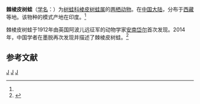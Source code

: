 {{Speciesbox
| taxon = Theloderma moloch
| image = Theloderma moloch.jpg
| status = VU | status_system = IUCN3.1
| status_ref = <ref name=IUCN>{{cite journal | author = Dutta, S. | author2 = Bordoloi, S. | author3 = Borah, M.M. | title = ''Theloderma moloch'' | journal = [[IUCN_Red_List_of_Threatened_Species|IUCN Red List of Threatened Species]] | volume= 2004 | page = e.T58805A11841755 | publisher = [[IUCN|IUCN]] | year = 2004 | url = https://dx.doi.org/10.2305/IUCN.UK.2004.RLTS.T58805A11841755.en | accessdate = 8 January 2017}}</ref>
| binomial_authority = (Annandale, 1912)<ref name='id5052'>{{cite web| url =http://www.bioinfo.cn/db05/BjdwSpecies.php?action=view&id=5052| title =棘棱皮树蛙| work =《中国动物物种编目数据库》| publisher =中国科学院微生物研究所| author =中国科学院动物研究所| accessdate =2009-04-11| deadurl =yes| archiveurl =https://web.archive.org/web/20160305012200/http://www.bioinfo.cn/db05/BjdwSpecies.php?action=view&id=5052| archivedate =2016-03-05}}</ref>
}}

'''棘棱皮树蛙'''（[[学名|学名]]：{{lang|la|''Theloderma moloch''}}）为[[树蛙科|树蛙科]][[棱皮树蛙属|棱皮树蛙属]]的[[两栖动物|两栖动物]]。在[[中国大陆|中国大陆]]，分布于[[西藏|西藏]]等地。该物种的模式产地在印度。<ref name='id5052'/>

棘棱皮树蛙于1912年由英国阿波儿远征军的动物学家[[安南岱尔|安南岱尔]]首次发现。2014年，中国学者在墨脱再次发现并描述了棘棱皮树蛙。<ref>{{cite web |title=百年孤独：藏东南棘棱皮树蛙的再发现 |url=https://www.sohu.com/a/193684736_303913 |website=搜狐}}</ref>

== 参考文献 ==
{{reflist}}

{{Taxonbar|from=Q2699320}}

[[Category:棱皮树蛙属|J]]
[[Category:中國特有兩棲動物|J]]
[[Category:_1912年描述的动物|J]]



{{两栖小作品}}
